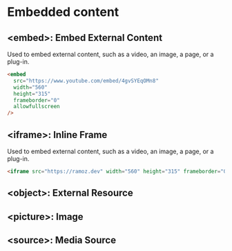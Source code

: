 # Embedded content

## \<embed\>: Embed External Content

Used to embed external content, such as a video, an image, a page, or a plug-in.

```html copy
<embed
  src="https://www.youtube.com/embed/4gvSYEqOMn8"
  width="560"
  height="315"
  frameborder="0"
  allowfullscreen
/>
```

## \<iframe\>: Inline Frame

Used to embed external content, such as a video, an image, a page, or a plug-in.

```html copy
<iframe src="https://ramoz.dev" width="560" height="315" frameborder="0" allowfullscreen></iframe>
```

## \<object\>: External Resource

## \<picture\>: Image

## \<source\>: Media Source
